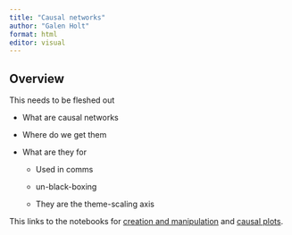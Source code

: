 ```yaml
---
title: "Causal networks"
author: "Galen Holt"
format: html
editor: visual
---
```


## Overview

This needs to be fleshed out

-   What are causal networks

-   Where do we get them

-   What are they for

    -   Used in comms

    -   un-black-boxing

    -   They are the theme-scaling axis

This links to the notebooks for [creation and manipulation](causal_manipulation.qmd) and [causal plots](causal_plots.qmd).
